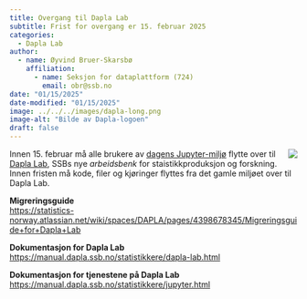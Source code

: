 ```yaml
---
title: Overgang til Dapla Lab
subtitle: Frist for overgang er 15. februar 2025  
categories:
  - Dapla Lab
author:
  - name: Øyvind Bruer-Skarsbø
    affiliation: 
      - name: Seksjon for dataplattform (724)
        email: obr@ssb.no
date: "01/15/2025"
date-modified: "01/15/2025"
image: ../../../images/dapla-long.png
image-alt: "Bilde av Dapla-logoen"
draft: false
---
```


![](../../../images/dapla-long.png){style="max-width: 30%; float: right;" fig-alt="Dapla logo"}
Innen 15. februar må alle brukere av [dagens Jupyter-miljø](https://jupyter.dapla.ssb.no/) flytte over til [Dapla Lab](../../../statistikkere/dapla-lab.qmd), SSBs nye *arbeidsbenk* for staistikkproduksjon og forskning. Innen fristen må  kode, filer og kjøringer flyttes fra det gamle miljøet over til Dapla Lab. 



**Migreringsguide**  
<https://statistics-norway.atlassian.net/wiki/spaces/DAPLA/pages/4398678345/Migreringsguide+for+Dapla+Lab>

**Dokumentasjon for Dapla Lab**  
<https://manual.dapla.ssb.no/statistikkere/dapla-lab.html>

**Dokumentasjon for tjenestene på Dapla Lab**  
<https://manual.dapla.ssb.no/statistikkere/jupyter.html>




